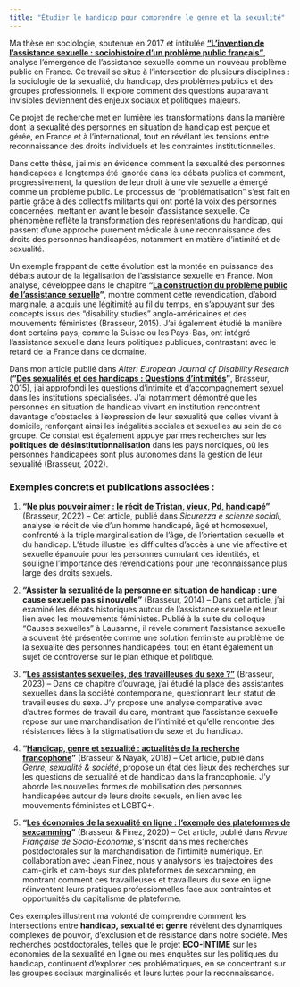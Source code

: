 ```yaml
---
title: "Étudier le handicap pour comprendre le genre et la sexualité"
---
```


Ma thèse en sociologie, soutenue en 2017 et intitulée [**"L’invention de
l’assistance sexuelle : sociohistoire d’un problème public
français"**](https://theses.hal.science/tel-01912017/file/the%CC%81se%20-%20vf%20-%20corrige%CC%81e.pdf),
analyse l'émergence de l'assistance sexuelle comme un nouveau problème
public en France. Ce travail se situe à l’intersection de plusieurs
disciplines : la sociologie de la sexualité, du handicap, des problèmes
publics et des groupes professionnels. Il explore comment des questions
auparavant invisibles deviennent des enjeux sociaux et politiques
majeurs.

Ce projet de recherche met en lumière les transformations dans la
manière dont la sexualité des personnes en situation de handicap est
perçue et gérée, en France et à l'international, tout en révélant les
tensions entre reconnaissance des droits individuels et les contraintes
institutionnelles.

Dans cette thèse, j'ai mis en évidence comment la sexualité des
personnes handicapées a longtemps été ignorée dans les débats publics et
comment, progressivement, la question de leur droit à une vie sexuelle a
émergé comme un problème public. Le processus de "problématisation"
s’est fait en partie grâce à des collectifs militants qui ont porté la
voix des personnes concernées, mettant en avant le besoin d’assistance
sexuelle. Ce phénomène reflète la transformation des représentations du
handicap, qui passent d’une approche purement médicale à une
reconnaissance des droits des personnes handicapées, notamment en
matière d’intimité et de sexualité.

Un exemple frappant de cette évolution est la montée en puissance des
débats autour de la légalisation de l’assistance sexuelle en France. Mon
analyse, développée dans le chapitre **"[La construction du problème
public de l’assistance
sexuelle](https://www.google.com/search?q=La+construction+du+probl%C3%A8me+public+de+l%E2%80%99assistance+sexuelle&oq=La+construction+du+probl%C3%A8me+public+de+l%E2%80%99assistance+sexuelle&gs_lcrp=EgZjaHJvbWUyBggAEEUYOTIKCAEQABiiBBiJBdIBBzM5OGowajSoAgCwAgA&sourceid=chrome&ie=UTF-8#vhid=zephyr:0&vssid=atritem-https://dipot.ulb.ac.be/dspace/bitstream/2013/362653/3/Pierre.pdf:~:text=La%20sexualit%C3%A9%20des%20personnes%20en%20situation%20de%20handicap%20...,https%3A//dipot.ulb.ac.be)"**,
montre comment cette revendication, d’abord marginale, a acquis une
légitimité au fil du temps, en s’appuyant sur des concepts issus des
"disability studies" anglo-américaines et des mouvements féministes
(Brasseur, 2015). J’ai également étudié la manière dont certains pays,
comme la Suisse ou les Pays-Bas, ont intégré l'assistance sexuelle dans
leurs politiques publiques, contrastant avec le retard de la France dans
ce domaine.

Dans mon article publié dans *Alter: European Journal of Disability
Research* (**"[Des sexualités et des handicaps : Questions
d’intimités](Des sexualités et des handicaps : Questions d’intimités)"**,
Brasseur, 2015), j'ai approfondi les questions d'intimité et
d'accompagnement sexuel dans les institutions spécialisées. J’ai
notamment démontré que les personnes en situation de handicap vivant en
institution rencontrent davantage d’obstacles à l'expression de leur
sexualité que celles vivant à domicile, renforçant ainsi les inégalités
sociales et sexuelles au sein de ce groupe. Ce constat est également
appuyé par mes recherches sur les **politiques de
désinstitutionnalisation** dans les pays nordiques, où les personnes
handicapées sont plus autonomes dans la gestion de leur sexualité
(Brasseur, 2022).

### **Exemples concrets et publications associées :**

1.  **"[Ne plus pouvoir aimer : le récit de Tristan, vieux, Pd,
    handicapé](https://shs.hal.science/halshs-03613990)"**
    (Brasseur, 2022) – Cet article, publié dans *Sicurezza e scienze
    sociali*, analyse le récit de vie d’un homme handicapé, âgé et
    homosexuel, confronté à la triple marginalisation de l’âge, de
    l’orientation sexuelle et du handicap. L'étude illustre les
    difficultés d'accès à une vie affective et sexuelle épanouie pour
    les personnes cumulant ces identités, et souligne l'importance des
    revendications pour une reconnaissance plus large des droits
    sexuels.

2.  **"Assister la sexualité de la personne en situation de handicap :
    une cause sexuelle pas si nouvelle"** (Brasseur, 2014) – Dans cet
    article, j’ai examiné les débats historiques autour de l’assistance
    sexuelle et leur lien avec les mouvements féministes. Publié à la
    suite du colloque "Causes sexuelles" à Lausanne, il révèle comment
    l'assistance sexuelle a souvent été présentée comme une solution
    féministe au problème de la sexualité des personnes handicapées,
    tout en étant également un sujet de controverse sur le plan éthique
    et politique.

3.  **"[Les assistantes sexuelles, des travailleuses du sexe
    ?"](Les assistantes sexuelles, des travailleuses du sexe ?")**
    (Brasseur, 2023) – Dans ce chapitre d'ouvrage, j’ai étudié la place
    des assistantes sexuelles dans la société contemporaine,
    questionnant leur statut de travailleuses du sexe. J’y propose une
    analyse comparative avec d’autres formes de travail du care,
    montrant que l’assistance sexuelle repose sur une marchandisation de
    l’intimité et qu’elle rencontre des résistances liées à la
    stigmatisation du sexe et du handicap.

4.  **"[Handicap, genre et sexualité : actualités de la recherche
    francophone](https://journals.openedition.org/gss/4362)"** (Brasseur
    & Nayak, 2018) – Cet article, publié dans *Genre, sexualité &
    société*, propose un état des lieux des recherches sur les questions
    de sexualité et de handicap dans la francophonie. J’y aborde les
    nouvelles formes de mobilisation des personnes handicapées autour de
    leurs droits sexuels, en lien avec les mouvements féministes et
    LGBTQ+.

5.  **"[Les économies de la sexualité en ligne : l’exemple des
    plateformes de
    sexcamming](https://shs.cairn.info/revue-francaise-de-socio-economie-2020-2-page-15?lang=fr)"**
    (Brasseur & Finez, 2020) – Cet article, publié dans *Revue Française
    de Socio-Economie*, s’inscrit dans mes recherches postdoctorales sur
    la marchandisation de l’intimité numérique. En collaboration avec
    Jean Finez, nous y analysons les trajectoires des cam-girls et
    cam-boys sur des plateformes de sexcamming, en montrant comment ces
    travailleuses et travailleurs du sexe en ligne réinventent leurs
    pratiques professionnelles face aux contraintes et opportunités du
    capitalisme de plateforme.

Ces exemples illustrent ma volonté de comprendre comment les
intersections entre **handicap, sexualité et genre** révèlent des
dynamiques complexes de pouvoir, d’exclusion et de résistance dans notre
société. Mes recherches postdoctorales, telles que le projet
**ECO-INTIME** sur les économies de la sexualité en ligne ou mes
enquêtes sur les politiques du handicap, continuent d'explorer ces
problématiques, en se concentrant sur les groupes sociaux marginalisés
et leurs luttes pour la reconnaissance.
